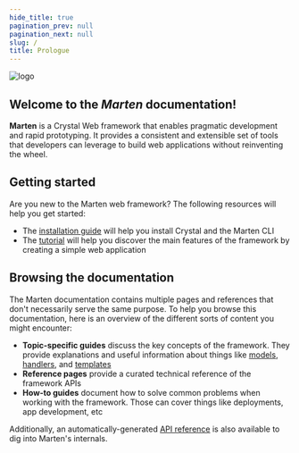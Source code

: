 ```yaml
---
hide_title: true
pagination_prev: null
pagination_next: null
slug: /
title: Prologue
---
```



<div
  style={{
    margin: "20px",
    display: "flex",
    justifyContent: "center",
    alignItems: "center",
  }}
>
  <img src={logo} alt="logo" style={{ width: "200px", height: "215px" }} />
</div>
<div
  style={{
    marginBottom: "80px",
    display: "flex",
    justifyContent: "center",
    alignItems: "center",
  }}
>
  <h2>Welcome to the <i>Marten</i> documentation!</h2>
</div>

**Marten** is a Crystal Web framework that enables pragmatic development and rapid prototyping. It provides a consistent and extensible set of tools that developers can leverage to build web applications without reinventing the wheel.

## Getting started

Are you new to the Marten web framework? The following resources will help you get started:

* The [installation guide](./getting-started/installation.md) will help you install Crystal and the Marten CLI
* The [tutorial](./getting-started/tutorial.md) will help you discover the main features of the framework by creating a simple web application

## Browsing the documentation

The Marten documentation contains multiple pages and references that don't necessarily serve the same purpose. To help you browse this documentation, here is an overview of the different sorts of content you might encounter:

* **Topic-specific guides** discuss the key concepts of the framework. They provide explanations and useful information about things like [models](./models-and-databases.mdx), [handlers](./handlers-and-http.mdx), and [templates](./templates.mdx)
* **Reference pages** provide a curated technical reference of the framework APIs
* **How-to guides** document how to solve common problems when working with the framework. Those can cover things like deployments, app development, etc

Additionally, an automatically-generated [API reference](pathname:///api/0.4/index.html) is also available to dig into Marten's internals.
